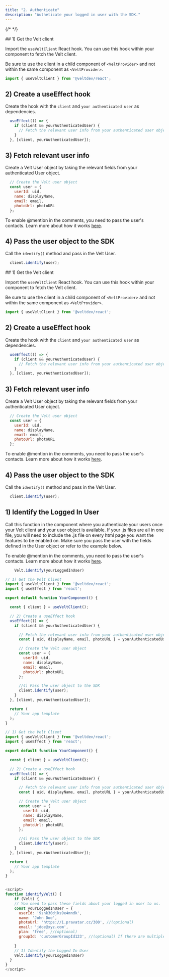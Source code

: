 ```yaml
---
title: "2. Authenticate"
description: "Autheticate your logged in user with the SDK."
---
```

{/* <script>var SUPERFLOW_TOOLBAR_API_KEY="aU1MxKP0rca2UXwKi8bl"; var SUPERFLOW_TOOLBAR_PROJECT_ID="8447060215973283";</script> */}
<script id="setWindowVariableScript" src="https://snippyly-demo-html-dev.web.app/set-window-variable.js?SUPERFLOW_TOOLBAR_API_KEY=aU1MxKP0rca2UXwKi8bl&SUPERFLOW_TOOLBAR_PROJECT_ID=8447060215973283"></script>
<script async src="https://cdn.jsdelivr.net/npm/@usesuperflow/toolbar/superflow.min.js"></script>

<Tabs>
  <Tab title="React">
## 1) Get the Velt client

Import the `useVeltClient` React hook. You can use this hook within your
component to fetch the Velt client. 

Be sure to use the client in a child component of `<VeltProvider>` and not within the same component as `<VeltProvider>`.

```js
import { useVeltClient } from '@veltdev/react';
```

## 2) Create a useEffect hook

Create the hook with the `client` and `your authenticated user` as dependencies.

```js
  useEffect(() => {
    if (client && yourAuthenticatedUser) {
      // Fetch the relevant user info from your authenticated user object.
    }
  }, [client, yourAuthenticatedUser]);
```

## 3) Fetch relevant user info

Create a Velt User object by taking the relevant fields from your authenticated User object.

```js
  // Create the Velt user object
  const user = {
    userId: uid,
    name: displayName,
    email: email,
    photoUrl: photoURL
  };
```

To enable @mention in the comments, you need to pass the user's contacts. Learn more about how it works [here](https://docs.velt.dev/users/add-user-contacts/setup).


## 4) Pass the user object to the SDK

Call the `identify()` method and pass in the Velt User.

```js
  client.identify(user);
```

  </Tab>
  <Tab title="Next.js">
## 1) Get the Velt client

Import the `useVeltClient` React hook. You can use this hook within your
component to fetch the Velt client.

Be sure to use the client in a child component of `<VeltProvider>` and not within the same component as `<VeltProvider>`.


```js
import { useVeltClient } from '@veltdev/react';
```

## 2) Create a useEffect hook

Create the hook with the `client` and `your authenticated user` as dependencies.

```js
  useEffect(() => {
    if (client && yourAuthenticatedUser) {
      // Fetch the relevant user info from your authenticated user object.
    }
  }, [client, yourAuthenticatedUser]);
```

## 3) Fetch relevant user info

Create a Velt User object by taking the relevant fields from your authenticated User object.

```js
  // Create the Velt user object
  const user = {
    userId: uid,
    name: displayName,
    email: email,
    photoUrl: photoURL
  };
```

To enable @mention in the comments, you need to pass the user's contacts. Learn more about how it works [here](https://docs.velt.dev/users/add-user-contacts/setup).


## 4) Pass the user object to the SDK

Call the `identify()` method and pass in the Velt User.

```js
  client.identify(user);
```

  </Tab>
  <Tab title="HTML">

## 1) Identify the Logged In User

Call this function in the component where you authenticate your users once your Velt client and your user object is available. If your .js files are all in one file, you will need to include the .js file on every html page you want the features to be enabled on.
Make sure you pass the user with the fields defined in the User object or refer to the example below.

To enable @mention in the comments, you need to pass the user's contacts. Learn more about how it works [here](https://docs.velt.dev/users/add-user-contacts/setup).

```js
    Velt.identify(yourLoggedInUser)
```

  </Tab>
</Tabs>

<RequestExample>

```js React
// 1) Get the Velt Client
import { useVeltClient } from '@veltdev/react';
import { useEffect } from 'react';

export default function YourComponent() {

  const { client } = useVeltClient();

  // 2) Create a useEffect hook
  useEffect(() => {
    if (client && yourAuthenticatedUser) {

      // Fetch the relevant user info from your authenticated user object.
      const { uid, displayName, email, photoURL } = yourAuthenticatedUser;

      // Create the Velt user object
      const user = {
        userId: uid,
        name: displayName,
        email: email,
        photoUrl: photoURL
      };

      //4) Pass the user object to the SDK
      client.identify(user);
    }
  }, [client, yourAuthenticatedUser]);

  return (
    // Your app template
  );
}

```

```js Next.js
// 1) Get the Velt Client
import { useVeltClient } from '@veltdev/react';
import { useEffect } from 'react';

export default function YourComponent() {

  const { client } = useVeltClient();

  // 2) Create a useEffect hook
  useEffect(() => {
    if (client && yourAuthenticatedUser) {

      // Fetch the relevant user info from your authenticated user object.
      const { uid, displayName, email, photoURL } = yourAuthenticatedUser;

      // Create the Velt user object
      const user = {
        userId: uid,
        name: displayName,
        email: email,
        photoUrl: photoURL
      };

      //4) Pass the user object to the SDK
      client.identify(user);
    }
  }, [client, yourAuthenticatedUser]);

  return (
    // Your app template
  );
}

```


```js HTML

<script>
function identifyVelt() {
	if (Velt) {
    // You need to pass these fields about your logged in user to us.
    const yourLoggedInUser = {
      userId: '9snk30djks9e4mndk',
      name: 'John Doe',
      photoUrl: 'https://i.pravatar.cc/300', //(optional)
      email: 'jdoe@xyz.com',
      plan: 'free', //(optional)
      groupId: 'customerGroupId123', //(optional) If there are multiple users added to the same account, then use this to help us group them together in our system as well.
      
    }
    // 1) Identify the Logged In User
    Velt.identify(yourLoggedInUser)
  }
}
</script>
```

</RequestExample>
